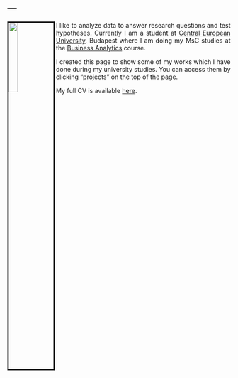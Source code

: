 ---
---

<link rel="stylesheet" href="styles.css" type="text/css">

<img src="images/krinya.jpg" style="width:20%; border:3px solid; margin-right: 3px" align="left">

<style>
body {
text-align: justify}
</style>

I like to analyze data to answer research questions and test hypotheses. Currently I am a student at [Central European University](https://www.ceu.edu/), Budapest where I am doing my MsC studies at the [Business Analytics](https://economics.ceu.edu/program/master-science-business-analytics) course. 

I created this page to show some of my works which I have done during my university studies. You can access them by clicking "projects" on the top of the page.

My full CV is available [here](files/CV_menyhert_kristof_2018_02.pdf).
